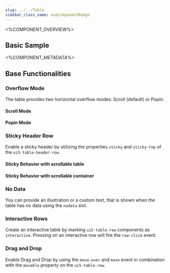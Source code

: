 ```yaml
---
slug: ../../Table
sidebar_class_name: expComponentBadge
---
```



<%COMPONENT_OVERVIEW%>

## Basic Sample
<Basic />

<%COMPONENT_METADATA%>

## Base Functionalities

### Overflow Mode

The table provides two horizontal overflow modes: Scroll (default) or Popin.

#### Scroll Mode

<Scroll />

#### Popin Mode

<Popin />

### Sticky Header Row

Enable a sticky header by utilizing the properties `sticky` and `sticky-top` of the `ui5-table-header-row`.

#### Sticky Behavior with scrollable table

<StickyHeader />

#### Sticky Behavior with scrollable container

<StickyHeaderContainer />

### No Data

You can provide an illustration or a custom text, that is shown when the table has no data using the `nodata` slot.

<NoDataSlot />

### Interactive Rows

Create an interactive table by marking `ui5-table-row` components as `interactive`. Pressing on an interactive row
will fire the `row-click` event.

<Interactive />

### Drag and Drop

Enable Drag and Drop by using the `move-over` and `move` event in combination with the `movable` property on the
`ui5-table-row`.

<DragAndDrop />